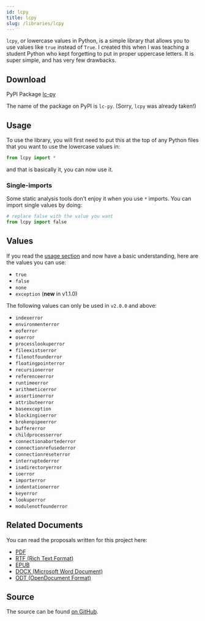 ```yaml
---
id: lcpy
title: lcpy
slug: /libraries/lcpy
---
```


`lcpy`, or lowercase values in Python, is a simple library that allows you to use values like `true` instead of `True`.
I created this when I was teaching a student Python who kept forgetting to put in proper uppercase letters.
It is super simple, and has very few drawbacks.

## Download

<span class="badge badge--success">PyPI Package</span> <a href="https://pypi.org/project/lc-py" target="_blank" rel="noopener noreferrer">lc-py</a>

The name of the package on PyPI is `lc-py`. (Sorry, `lcpy` was already taken!)

## Usage

To use the library, you will first need to put this at the top of any Python files that you want to use the lowercase values in:

```python
from lcpy import *
```

and that is basically it, you can now use it.

### Single-imports

Some static analysis tools don't enjoy it when you use `*` imports.
You can import single values by doing:

```python
# replace false with the value you want
from lcpy import false
```

## Values

If you read the [usage section](#usage) and now have a basic understanding, here are the values you can use:

-   `true`
-   `false`
-   `none`
-   `exception` (**new** in v1.1.0)

The following values can only be used in `v2.0.0` and above:

-   `indexerror`
-   `environmenterror`
-   `eoferror`
-   `oserror`
-   `processlookuperror`
-   `fileexistserror`
-   `filenotfounderror`
-   `floatingpointerror`
-   `recursionerror`
-   `referenceerror`
-   `runtimeerror`
-   `arithmeticerror`
-   `assertionerror`
-   `attributeerror`
-   `baseexception`
-   `blockingioerror`
-   `brokenpipeerror`
-   `buffererror`
-   `childprocesserror`
-   `connectionabortederror`
-   `connectionrefusederror`
-   `connectionreseterror`
-   `interruptederror`
-   `isadirectoryerror`
-   `ioerror`
-   `importerror`
-   `indentationerror`
-   `keyerror`
-   `lookuperror`
-   `modulenotfounderror`

## Related Documents

You can read the proposals written for this project here:

-   [PDF](/proposals/lcpy/lcpy_project_proposal.pdf)
-   [RTF (Rich Text Format)](/proposals/lcpy/lcpy_project_proposal.rtf)
-   [EPUB](/proposals/lcpy/lcpy_project_proposal.epub)
-   [DOCX (Microsoft Word Document)](/proposals/lcpy/lcpy_project_proposal.docx)
-   [ODT (OpenDocument Format)](/proposals/lcpy/lcpy_project_proposal.odt)

## Source

The source can be found [on GitHub](https://github.com/RDIL/lcpy).
